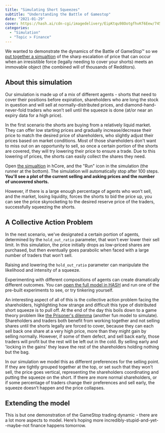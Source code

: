 ```yaml
---
title: "Simulating Short Squeezes"
subtitle: "Understanding the Battle of Gamestop"
date: "2021-01-29"
cover: https://hash.ai/cdn-cgi/imagedelivery/EipKtqu98OotgfhvKf6Eew/745d008d-68cf-4f68-86ee-ca02e79ced00/public
categories: 
  - "Simulation"
  - "Topic > Finance"
---
```


We wanted to demonstrate the dynamics of the Battle of GameStop™ so we [put together a simualtion](https://hash.ai/@hash/short-squeeze) of the sharp escalation of price that can occur when an irresistible force (legally needing to cover your shorts) meets an immovable object (the combined will of thousands of Redditors). 

## About this simulation

Our simulation is made up of a mix of different agents - shorts that need to cover their positions before expiration, shareholders who are long the stock in question and will sell at normally-distributed prices, and diamond-hand-never-fold traders who won’t sell until the squeeze is done (at/or near an expiry data for a high price).

In the first scenario the shorts are buying from a relatively liquid market. They can offer low starting prices and gradually increase/decrease their price to match the desired price of shareholders, who slightly adjust their prices based on market conditions. Most of those shareholders don't want to miss out on an opportunity to sell, so once a certain portion of the shorts are covered, they will try lowering their price to ensure a trade. Due to this lowering of prices, the shorts can easily collect the shares they need.

Open [the simualtion](https://hash.ai/@hash/short-squeeze) in hCore, and the "Run" icon in the simulation (the runner at the bottom). The simulation will automatically stop after 100 steps. **You'll see a plot of the current selling and asking prices and the number of uncovered shorts.**

However, if there is a large enough percentage of agents who won’t sell, and the market, losing liquidity, forces the shorts to bid the price up, you can see the price skyrocketing to the desired reserve price of the traders, successfully squeezing the shorts.

## A Collective Action Problem

In the next scenario, we've designated a certain portion of agents, determined by the `hold_out_ratio` parameter, that won't ever lower their sell limit. In this simulation, the price initially drops as low-priced shares are purchased, but then eventually goes parabolic when faced with a large number of traders that won't sell.

Raising and lowering the `hold_out_ratio` parameter can manipulate the likelihood and intensity of a squeeze.

Experimenting with different compositions of agents can create dramatically different outcomes. You can [open the full model in HASH](https://hash.ai/@hash/short-squeeze) and run one of the pre-built experiments to see, or try tinkering yourself.

An interesting aspect of all of this is the collective action problem facing the shareholders, highlighting how strange and difficult this type of distributed short squeeze is to pull off. At the end of the day this boils down to a game theory problem like [the Prisoner's dilemma](https://hash.ai/@hash/prisoners-dilemma) (another fun model to simulate). Shareholders and traders both benefit from working together and not selling shares until the shorts legally are forced to cover, because they can each sell back one share at a very high price, more than they might gain by selling normally. However, if some of them defect, and sell back early, those traders will profit but the rest will be left out in the cold. By selling early and  'locking in the gains' they leave the rest of the shareholders holding nothing but the bag.

In our simulation we model this as different preferences for the selling point. If they are tightly grouped together at the top, or set such that they won't sell, the price goes vertical, representing the shareholders coordinating and putting the squeeze on the short. If there are more normal shareholders, or if some percentage of traders change their preferences and sell early, the squeeze doesn’t happen and the price collapses.

## Extending the model

This is but one demonstration of the GameStop trading dynamic - there are a lot more aspects to model. Here’s hoping more incredibly-stupid-and-yet--maybe-not finance happens tomorrow.
